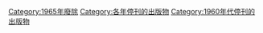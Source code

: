 [[Category:1965年廢除|Category:1965年廢除]]
[[Category:各年停刊的出版物|Category:各年停刊的出版物]]
[[Category:1960年代停刊的出版物|Category:1960年代停刊的出版物]]
